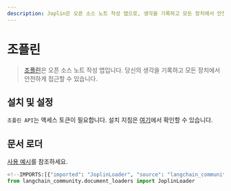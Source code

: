 ```yaml
---
description: Joplin은 오픈 소스 노트 작성 앱으로, 생각을 기록하고 모든 장치에서 안전하게 접근할 수 있습니다.
---
```


# 조플린

> [조플린](https://joplinapp.org/)은 오픈 소스 노트 작성 앱입니다. 당신의 생각을 기록하고
모든 장치에서 안전하게 접근할 수 있습니다.

## 설치 및 설정

`조플린 API`는 액세스 토큰이 필요합니다.
설치 지침은 [여기](https://joplinapp.org/api/references/rest_api/)에서 확인할 수 있습니다.

## 문서 로더

[사용 예시](/docs/integrations/document_loaders/joplin)를 참조하세요.

```python
<!--IMPORTS:[{"imported": "JoplinLoader", "source": "langchain_community.document_loaders", "docs": "https://api.python.langchain.com/en/latest/document_loaders/langchain_community.document_loaders.joplin.JoplinLoader.html", "title": "Joplin"}]-->
from langchain_community.document_loaders import JoplinLoader
```